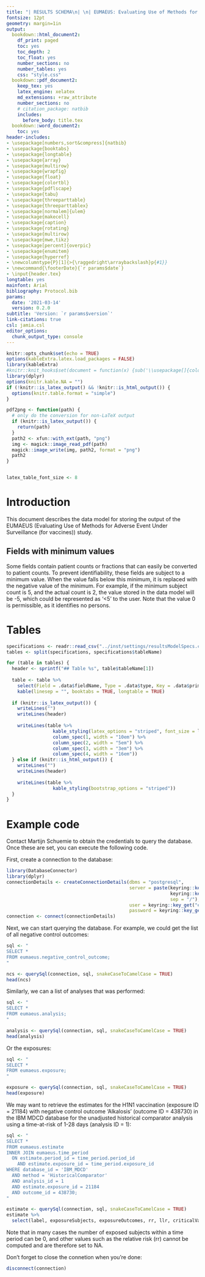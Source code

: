 ```yaml
---
title: "| RESULTS SCHEMA\n| \n| EUMAEUS: Evaluating Use of Methods for Adverse Event Under Surveillance (for vaccines)\n"
fontsize: 12pt
geometry: margin=1in
output:
  bookdown::html_document2:
    df_print: paged
    toc: yes
    toc_depth: 2
    toc_float: yes
    number_sections: no
    number_tables: yes
    css: "style.css"
  bookdown::pdf_document2:
    keep_tex: yes
    latex_engine: xelatex
    md_extensions: +raw_attribute
    number_sections: no
    # citation_package: natbib
    includes:
      before_body: title.tex
  bookdown::word_document2:
    toc: yes
header-includes:
- \usepackage[numbers,sort&compress]{natbib}
- \usepackage{booktabs}
- \usepackage{longtable}
- \usepackage{array}
- \usepackage{multirow}
- \usepackage{wrapfig}
- \usepackage{float}
- \usepackage{colortbl}
- \usepackage{pdflscape}
- \usepackage{tabu}
- \usepackage{threeparttable}
- \usepackage{threeparttablex}
- \usepackage[normalem]{ulem}
- \usepackage{makecell}
- \usepackage{caption}
- \usepackage{rotating}
- \usepackage{multirow}
- \usepackage{mwe,tikz}
- \usepackage[percent]{overpic}
- \usepackage{enumitem}
- \usepackage{hyperref}
- \newcolumntype{P}[1]{>{\raggedright\arraybackslash}p{#1}}
- \newcommand{\footerDate}{`r params$date`}
- \input{header.tex}
longtable: yes
mainfont: Arial
bibliography: Protocol.bib
params:
  date: '2021-03-14'
  version: 0.2.0
subtitle: 'Version: `r params$version`'
link-citations: true
csl: jamia.csl
editor_options: 
  chunk_output_type: console
---
```


```r
knitr::opts_chunk$set(echo = TRUE)
options(kableExtra.latex.load_packages = FALSE)
library(kableExtra)
#knitr::knit_hooks$set(document = function(x) {sub('\\usepackage[]{color}', '\\usepackage[table]{xcolor}', x, fixed = TRUE)})
library(dplyr)
options(knitr.kable.NA = "")
if (!knitr::is_latex_output() && !knitr::is_html_output()) {
  options(knitr.table.format = "simple")
}

pdf2png <- function(path) {
  # only do the conversion for non-LaTeX output
  if (knitr::is_latex_output()) {
    return(path)
  }
  path2 <- xfun::with_ext(path, "png")
  img <- magick::image_read_pdf(path)
  magick::image_write(img, path2, format = "png")
  path2
}


latex_table_font_size <- 8
```

# Introduction

This document describes the data model for storing the output of the EUMAEUS (Evaluating Use of Methods for Adverse Event Under Surveillance (for vaccines)) study. 

## Fields with minimum values

Some fields contain patient counts or fractions that can easily be converted to patient counts. 
To prevent identifiability, these fields are subject to a minimum value. 
When the value falls below this minimum, it is replaced with the negative value of the minimum. 
For example, if the minimum subject count is 5, and the actual count is 2, the value stored in the data model will be -5, which could be represented as '\<5' to the user. 
Note that the value 0 is permissible, as it identifies no persons.

# Tables

```r
specifications <- readr::read_csv("../inst/settings/resultsModelSpecs.csv")
tables <- split(specifications, specifications$tableName)

for (table in tables) {
  header <- sprintf("## Table %s", table$tableName[1])
  
  table <- table %>% 
    select(Field = .data$fieldName, Type = .data$type, Key = .data$primaryKey, Description = .data$description) %>%
    kable(linesep = "", booktabs = TRUE, longtable = TRUE)
  
  if (knitr::is_latex_output()) {    
    writeLines("")
    writeLines(header)
    
    writeLines(table %>% 
                 kable_styling(latex_options = "striped", font_size = latex_table_font_size) %>%
                 column_spec(1, width = "10em") %>%
                 column_spec(2, width = "5em") %>%
                 column_spec(3, width = "3em") %>%
                 column_spec(4, width = "16em"))
  } else if (knitr::is_html_output()) {
    writeLines("")
    writeLines(header)
    
    writeLines(table %>% 
                 kable_styling(bootstrap_options = "striped"))
  } 
}
```

# Example code

Contact Martijn Schuemie to obtain the credentials to query the database. 
Once these are set, you can execute the following code.

First, create a connection to the database:
```r
library(DatabaseConnector)
library(dplyr)
connectionDetails <- createConnectionDetails(dbms = "postgresql",
                                             server = paste(keyring::key_get("eumaeusServer"),
                                                            keyring::key_get("eumaeusDatabase"),
                                                            sep = "/"),
                                             user = keyring::key_get("eumaeusUser"),
                                             password = keyring::key_get("eumaeusPassword"))
connection <- connect(connectionDetails)
```

Next, we can start querying the database. For example, we could get the list of all negative control outcomes:

```r
sql <- "
SELECT *
FROM eumaeus.negative_control_outcome;
"

ncs <- querySql(connection, sql, snakeCaseToCamelCase = TRUE)
head(ncs)
```

Similarly, we can a list of analyses that was performed:

```r
sql <- "
SELECT *
FROM eumaeus.analysis;
"

analysis <- querySql(connection, sql, snakeCaseToCamelCase = TRUE)
head(analysis)
```

Or the exposures:
```r
sql <- "
SELECT *
FROM eumaeus.exposure;
"

exposure <- querySql(connection, sql, snakeCaseToCamelCase = TRUE)
head(exposure)
```

We may want to retrieve the estimates for the H1N1 vaccination (exposure ID = 21184) with negative control outcome 'Alkalosis' (outcome ID = 438730) in the IBM MDCD database for the unadjusted historical comparator analysis using a time-at-risk of 1-28 days (analysis ID = 1):

```r
sql <- "
SELECT *
FROM eumaeus.estimate
INNER JOIN eumaeus.time_period
  ON estimate.period_id = time_period.period_id
    AND estimate.exposure_id = time_period.exposure_id
WHERE database_id = 'IBM_MDCD'
  AND method = 'HistoricalComparator'
  AND analysis_id = 1
  AND estimate.exposure_id = 21184
  AND outcome_id = 438730;
"

estimate <- querySql(connection, sql, snakeCaseToCamelCase = TRUE)
estimate %>%
  select(label, exposureSubjects, exposureOutcomes, rr, llr, criticalValue)
```

Note that in many cases the number of exposed subjects within a time period can be 0, and other values such as the relative risk (rr) cannot be computed and are therefore set to NA. 

Don't forget to close the connetion when you're done:

```r
disconnect(connection)
```

